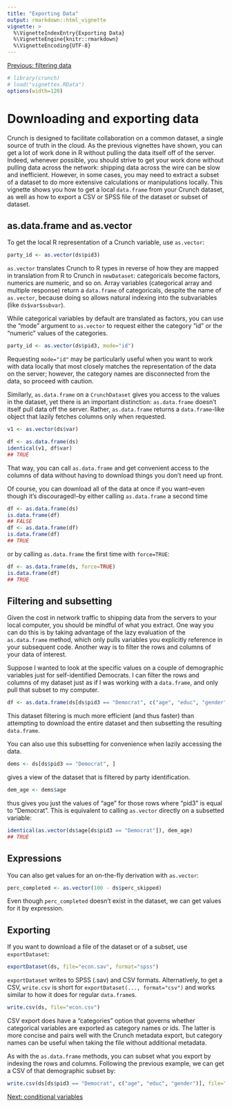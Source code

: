 ```yaml
---
title: "Exporting Data"
output: rmarkdown::html_vignette
vignette: >
  %\VignetteIndexEntry{Exporting Data}
  %\VignetteEngine{knitr::rmarkdown}
  %\VignetteEncoding{UTF-8}
---
```


[Previous: filtering data](filter.html)
```r
# library(crunch)
# load("vignettes.RData")
options(width=120)
```

# Downloading and exporting data

Crunch is designed to facilitate collaboration on a common dataset, a single source of truth in the cloud. As the previous vignettes have shown, you can get a lot of work done in R without pulling the data itself off of the server. Indeed, whenever possible, you should strive to get your work done without pulling data across the network: shipping data across the wire can be slow and inefficient. However, in some cases, you may need to extract a subset of a dataset to do more extensive calculations or manipulations locally. This vignette shows you how to get a local `data.frame` from your Crunch dataset, as well as how to export a CSV or SPSS file of the dataset or subset of dataset.

## as.data.frame and as.vector

To get the local R representation of a Crunch variable, use `as.vector`:

```r
party_id <- as.vector(ds$pid3)
```

`as.vector` translates Crunch to R types in reverse of how they are mapped in translation from R to Crunch in `newDataset`: categoricals become factors, numerics are numeric, and so on. Array variables (categorical array and multiple response) return a `data.frame` of categoricals, despite the name of `as.vector`, because doing so allows natural indexing into the subvariables (like `ds$var$subvar`).

While categorical variables by default are translated as factors, you can use the "mode" argument to `as.vector` to request either the category "id" or the "numeric" values of the categories.

```r
party_id <- as.vector(ds$pid3, mode="id")
```

Requesting `mode="id"` may be particularly useful when you want to work with data locally that most closely matches the representation of the data on the server; however, the category names are disconnected from the data, so proceed with caution.

Similarly, `as.data.frame` on a `CrunchDataset` gives you access to the values in the dataset, yet there is an important distinction: `as.data.frame` doesn't itself pull data off the server. Rather, `as.data.frame` returns a `data.frame`-like object that lazily fetches columns only when requested.

```r
v1 <- as.vector(ds$var)

df <- as.data.frame(ds)
identical(v1, df$var)
## TRUE
```

That way, you can call `as.data.frame` and get convenient access to the columns of data without having to download things you don't need up front.

Of course, you can download all of the data at once if you want--even though it's discouraged!--by either calling `as.data.frame` a second time

```r
df <- as.data.frame(ds)
is.data.frame(df)
## FALSE
df <- as.data.frame(df)
is.data.frame(df)
## TRUE
```

or by calling `as.data.frame` the first time with `force=TRUE`:

```r
df <- as.data.frame(ds, force=TRUE)
is.data.frame(df)
## TRUE
```

## Filtering and subsetting

Given the cost in network traffic to shipping data from the servers to your local computer, you should be mindful of what you extract. One way you can do this is by taking advantage of the lazy evaluation of the `as.data.frame` method, which only pulls variables you explicitly reference in your subsequent code. Another way is to filter the rows and columns of your data of interest.

Suppose I wanted to look at the specific values on a couple of demographic variables just for self-identified Democrats. I can filter the rows and columns of my dataset just as if I was working with a `data.frame`, and only pull that subset to my computer.

```r
df <- as.data.frame(ds[ds$pid3 == "Democrat", c("age", "educ", "gender")], force=TRUE)
```

This dataset filtering is much more efficient (and thus faster) than attempting to download the entire dataset and then subsetting the resulting `data.frame`.

You can also use this subsetting for convenience when lazily accessing the data.

```r
dems <- ds[ds$pid3 == "Democrat", ]
```

gives a view of the dataset that is filtered by party identification.

```r
dem_age <- dems$age
```

thus gives you just the values of "age" for those rows where "pid3" is equal to "Democrat". This is equivalent to calling `as.vector` directly on a subsetted variable:

```r
identical(as.vector(ds$age[ds$pid3 == "Democrat"]), dem_age)
## TRUE
```

## Expressions

You can also get values for an on-the-fly derivation with `as.vector`:

```r
perc_completed <- as.vector(100 - ds$perc_skipped)
```

Even though `perc_completed` doesn't exist in the dataset, we can get values for it by expression.

## Exporting

If you want to download a file of the dataset or of a subset, use `exportDataset`:

```r
exportDataset(ds, file="econ.sav", format="spss")
```

`exportDataset` writes to SPSS (.sav) and CSV formats. Alternatively, to get a CSV, `write.csv` is short for `exportDataset(..., format="csv")` and works similar to how it does for regular `data.frame`s.

```r
write.csv(ds, file="econ.csv")
```

CSV export does have a "categories" option that governs whether categorical variables are exported as category names or ids. The latter is more concise and pairs well with the Crunch metadata export, but category names can be useful when taking the file without additional metadata.

As with the `as.data.frame` methods, you can subset what you export by indexing the rows and columns. Following the previous example, we can get a CSV of that demographic subset by:

```r
write.csv(ds[ds$pid3 == "Democrat", c("age", "educ", "gender")], file="demo-demos.csv")
```

[Next: conditional variables](conditional-variables.html)

